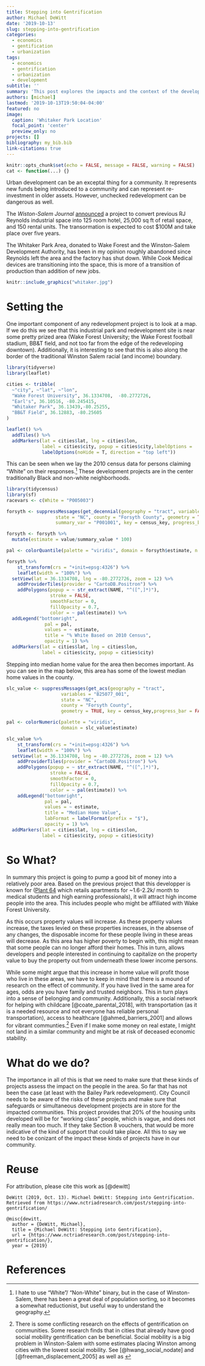 ```yaml
---
title: Stepping into Gentrification
author: Michael DeWitt
date: '2019-10-13'
slug: stepping-into-gentrification
categories:
  - economics
  - gentification
  - urbanization
tags:
  - economics
  - gentrification
  - urbanization
  - development
subtitle: ''
summary: 'This post explores the impacts and the context of the development project occuring at Whitaker Park, the former site of the R.J. Reynolds headquarters and manufacturing. This development could result in unchecked gentrification that might adversely effect the surrounding community.'
authors: [michael]
lastmod: '2019-10-13T19:50:04-04:00'
featured: no
image:
  caption: 'Whitaker Park Location'
  focal_point: 'center'
  preview_only: no
projects: []
bibliography: my_bib.bib
link-citations: true
---
```

```r
knitr::opts_chunk$set(echo = FALSE, message = FALSE, warning = FALSE)
cat <- function(...) {}
```

Urban development can be an exceptal thing for a community. It represents new funds being introduced to a community and can represent re-investment in older assets. However, unchecked redevelopment can be dangerous as well.

The _Wiston-Salem Journal_ [announced](https://www.journalnow.com/business/high-end-apartments-restaurant-and-retail-space--room-hotel/article_da57de02-b939-5f76-887f-7542df79e1bc.html) a project to convert previous RJ Reynolds industrial space into 125 room hotel, 25,000 sq ft of retail space, and 150 rental units. The transormation is expected to cost $100M and take place over five years.

The Whitaker Park Area, donated to Wake Forest and the Winston-Salem Development Authority, has been in my opinion roughly abandoned since Reynolds left the area and the factory has shut down. While Cook Medical devices are transitioning into the space, this is more of a transition of production than addition of new jobs.

```r

knitr::include_graphics("whitaker.jpg")

```

# Setting the

One important component of any redevelopment project is to look at a map. If we do this we see that this industrial park and redevelopment site is near some pretty prized area (Wake Forest University; the Wake Forest football stadium, BB&T field, and not too far from the edge of the redeveloping downtown). Additionally, it is interesting to see that this is also along the border of the traditional Winston Salem racial (and income) boundary.

```r
library(tidyverse)
library(leaflet)

cities <- tribble(
  ~"city", ~"lat", ~"lon", 
  "Wake Forest University", 36.1334708,  -80.2772726,
  "Earl's", 36.10516, -80.245415,
  "Whitaker Park", 36.13439,-80.25255,
  "BB&T Field", 36.12883, -80.25605
)

leaflet() %>% 
  addTiles() %>% 
  addMarkers(lat = cities$lat, lng = cities$lon, 
             label = cities$city, popup = cities$city,labelOptions =
             labelOptions(noHide = T, direction = "top left"))
```

This can be seen when we lay the 2010 census data for persons claiming "White" on their responses.^[I hate to use "White"/ "Non-White" binary, but in the case of Winston-Salem, there has been a great deal of population sorting, so it becomes a somewhat reductionist, but useful way to understand the geography.] These development projects are in the center traditionally Black and non-white neighborhoods.


```r
library(tidycensus)
library(sf)
racevars <- c(White = "P005003")

forsyth <- suppressMessages(get_decennial(geography = "tract", variables = racevars, 
                  state = "NC", county = "Forsyth County", geometry = TRUE,
                  summary_var = "P001001", key = census_key, progress_bar = FALSE) )

forsyth <- forsyth %>%
  mutate(estimate = value/summary_value * 100)

pal <- colorQuantile(palette = "viridis", domain = forsyth$estimate, n = 10)

forsyth %>% 
    st_transform(crs = "+init=epsg:4326") %>%
    leaflet(width = "100%") %>%
  setView(lat = 36.1334708, lng = -80.2772726, zoom = 12) %>% 
    addProviderTiles(provider = "CartoDB.Positron") %>%
    addPolygons(popup = ~ str_extract(NAME, "^([^,]*)"),
                stroke = FALSE,
                smoothFactor = 0,
                fillOpacity = 0.7,
                color = ~ pal(estimate)) %>% 
  addLegend("bottomright", 
              pal = pal, 
              values = ~ estimate,
              title = "% White Based on 2010 Census",
              opacity = 1) %>% 
  addMarkers(lat = cities$lat, lng = cities$lon, 
             label = cities$city, popup = cities$city)
```

Stepping into median home value for the area then becomes important. As you can see in the map below, this area has some of the lowest median home values in the county.

```r
slc_value <- suppressMessages(get_acs(geography = "tract", 
                    variables = "B25077_001", 
                    state = "NC",
                    county = "Forsyth County",
                    geometry = TRUE, key = census_key,progress_bar = FALSE ))

pal <- colorNumeric(palette = "viridis", 
                    domain = slc_value$estimate)

slc_value %>%
    st_transform(crs = "+init=epsg:4326") %>%
    leaflet(width = "100%") %>%
  setView(lat = 36.1334708, lng = -80.2772726, zoom = 12) %>% 
    addProviderTiles(provider = "CartoDB.Positron") %>%
    addPolygons(popup = ~ str_extract(NAME, "^([^,]*)"),
                stroke = FALSE,
                smoothFactor = 0,
                fillOpacity = 0.7,
                color = ~ pal(estimate)) %>%
    addLegend("bottomright", 
              pal = pal, 
              values = ~ estimate,
              title = "Median Home Value",
              labFormat = labelFormat(prefix = "$"),
              opacity = 1) %>% 
  addMarkers(lat = cities$lat, lng = cities$lon, 
             label = cities$city, popup = cities$city)
```

# So What?

In summary this project is going to pump a good bit of money into a relatively poor area. Based on the previous project that this developper is known for ([Plant 64](https://www.plant64.com/) which retails apartments for ~1.6-2.2k/ month to medical students and high earning professionals), it will attract high income people into the area. This includes people who might be affiliated with Wake Forest University.

As this occurs property values will increase. As these property values increase, the taxes levied on these properties increases, in the absense of any changes, the disposable income for these people living in these areas will decrease. As this area has higher poverty to begin with, this might mean that some people can no longer afford their homes. This in turn, allows developers and people interested in continuing to capitalize on the property value to buy the property out from underneath these lower income persons. 

While some might argue that this increase in home value will profit those who live in these areas, we have to keep in mind that there is a mound of research on the effect of community. If you have lived in the same area for ages, odds are you have family and trusted neighbors. This in turn plays into a sense of belonging and community. Additionally, this a social network for helping with childcare [@coate_parental_2018], with transportation (as it is a needed resource and not everyone has reliable personal transportation), access to healthcare [@ahmed_barriers_2001] and allows for vibrant communties.^[There is some conflicting research on the effects of gentrification on communities. Some research finds that in cities that already have good social mobility gentrification can be beneficial. Social mobility is a big problem in Winston-Salem with some estimates placing Winston among cities with the lowest social mobility. See [@hwang_social_nodate] and [@freeman_displacement_2005] as well as ] Even if I make some money on real estate, I might not land in a similar community and might be at risk of deceased economic stability.

# What do we do?

The importance in all of this is that we need to make sure that these kinds of projects assess the impact on the people in the area. So far that has not been the case (at least with the Bailey Park redevelopment). City Council needs to be aware of the risks of these projects and make sure that safeguards or simultaneous development projects are in store for the impacted communities. This project provides that 20% of the housing units developed will be for "working class" people, which is vague, and does not really mean too much. If they take Section 8 vouchers, that would be more indicative of the kind of support that could take place.  All this to say we need to be conizant of the impact these kinds of projects have in our community. 

# Reuse

For attribution, please cite this work as [@dewitt]
```
DeWitt (2019, Oct. 13). Michael DeWitt: Stepping into Gentrification. 
Retrieved from https://www.nctriadresearch.com/post/stepping-into-gentrification/
```

```
@misc{dewitt,
  author = {DeWitt, Michael},
  title = {Michael DeWitt: Stepping into Gentrification},
  url = {https://www.nctriadresearch.com/post/stepping-into-gentrification/},
  year = {2019}
```

# References


